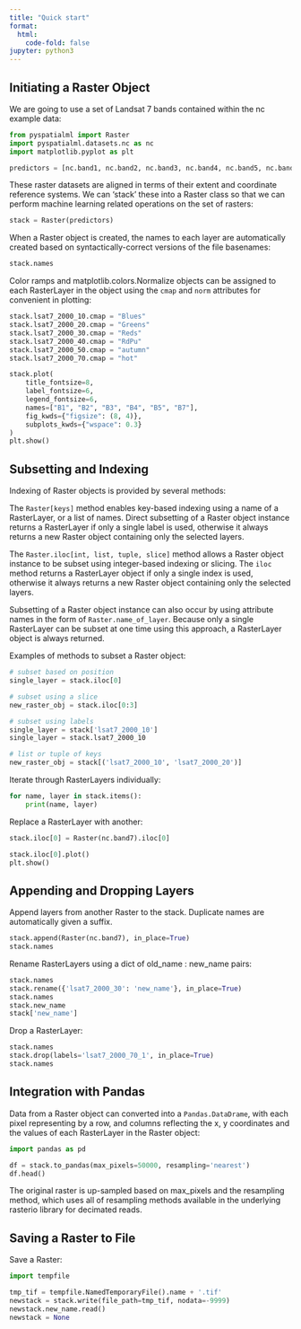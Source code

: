 ```yaml
---
title: "Quick start"
format:
  html:
    code-fold: false
jupyter: python3
---
```


## Initiating a Raster Object

We are going to use a set of Landsat 7 bands contained within the nc example
data:

```python
from pyspatialml import Raster
import pyspatialml.datasets.nc as nc
import matplotlib.pyplot as plt

predictors = [nc.band1, nc.band2, nc.band3, nc.band4, nc.band5, nc.band7]
```

These raster datasets are aligned in terms of their extent and coordinate
reference systems. We can 'stack' these into a Raster class so that we can
perform machine learning related operations on the set of rasters:

```python
stack = Raster(predictors)
```

When a Raster object is created, the names to each layer are automatically
created based on syntactically-correct versions of the file basenames:

```python
stack.names
```

Color ramps and matplotlib.colors.Normalize objects can be assigned to each
RasterLayer in the object using the `cmap` and `norm` attributes for
convenient in plotting:

```python
stack.lsat7_2000_10.cmap = "Blues"
stack.lsat7_2000_20.cmap = "Greens"
stack.lsat7_2000_30.cmap = "Reds"
stack.lsat7_2000_40.cmap = "RdPu"
stack.lsat7_2000_50.cmap = "autumn"
stack.lsat7_2000_70.cmap = "hot"

stack.plot(
    title_fontsize=8,
    label_fontsize=6,
    legend_fontsize=6,
    names=["B1", "B2", "B3", "B4", "B5", "B7"],
    fig_kwds={"figsize": (8, 4)},
    subplots_kwds={"wspace": 0.3}
)
plt.show()
```

## Subsetting and Indexing

Indexing of Raster objects is provided by several methods:

The ``Raster[keys]`` method enables key-based indexing using a name of a
RasterLayer, or a list of names. Direct subsetting of a Raster object instance
returns a RasterLayer if only a single label is used, otherwise it always
returns a new Raster object containing only the selected layers.

The ``Raster.iloc[int, list, tuple, slice]`` method allows a Raster object
instance to be subset using integer-based indexing or slicing. The ``iloc``
method returns a RasterLayer object if only a single index is used, otherwise
it always returns a new Raster object containing only the selected layers.

Subsetting of a Raster object instance can also occur by using attribute names
in the form of ``Raster.name_of_layer``. Because only a single RasterLayer can
be subset at one time using this approach, a RasterLayer object is always
returned.

Examples of methods to subset a Raster object:

```python
# subset based on position
single_layer = stack.iloc[0]

# subset using a slice
new_raster_obj = stack.iloc[0:3]

# subset using labels
single_layer = stack['lsat7_2000_10']
single_layer = stack.lsat7_2000_10

# list or tuple of keys
new_raster_obj = stack[('lsat7_2000_10', 'lsat7_2000_20')]
```

Iterate through RasterLayers individually:

```python
for name, layer in stack.items():
    print(name, layer)
```

Replace a RasterLayer with another:

```python
stack.iloc[0] = Raster(nc.band7).iloc[0]

stack.iloc[0].plot()
plt.show()
```

## Appending and Dropping Layers

Append layers from another Raster to the stack. Duplicate names are
automatically given a suffix.

```python
stack.append(Raster(nc.band7), in_place=True)
stack.names
```

Rename RasterLayers using a dict of old_name : new_name pairs:

```python
stack.names
stack.rename({'lsat7_2000_30': 'new_name'}, in_place=True)
stack.names
stack.new_name
stack['new_name']
```

Drop a RasterLayer:

```python
stack.names
stack.drop(labels='lsat7_2000_70_1', in_place=True)
stack.names
```

## Integration with Pandas

Data from a Raster object can converted into a `Pandas.DataDrame`, with each
pixel representing by a row, and columns reflecting the x, y coordinates and
the values of each RasterLayer in the Raster object:

```python
import pandas as pd

df = stack.to_pandas(max_pixels=50000, resampling='nearest')
df.head()
```

The original raster is up-sampled based on max_pixels and the resampling
method, which uses all of resampling methods available in the underlying
rasterio library for decimated reads.

## Saving a Raster to File

Save a Raster:

```python
import tempfile

tmp_tif = tempfile.NamedTemporaryFile().name + '.tif'
newstack = stack.write(file_path=tmp_tif, nodata=-9999)
newstack.new_name.read()
newstack = None
```

